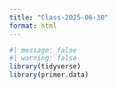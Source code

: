 ```yaml
---
title: "Class-2025-06-30"
format: html
---
```



```r
#| message: false
#| warning: false
library(tidyverse)
library(primer.data)
```